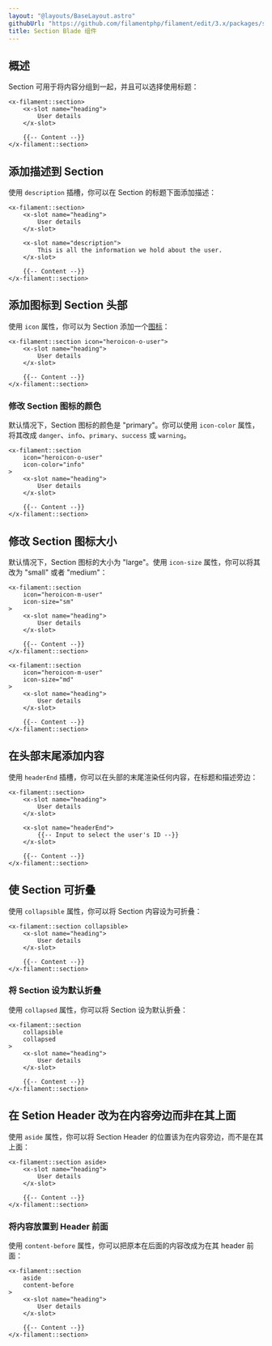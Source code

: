 ```yaml
---
layout: "@layouts/BaseLayout.astro"
githubUrl: "https://github.com/filamentphp/filament/edit/3.x/packages/support/docs/09-blade-components/02-section.md"
title: Section Blade 组件
---
```


## 概述

Section 可用于将内容分组到一起，并且可以选择使用标题：

```blade
<x-filament::section>
    <x-slot name="heading">
        User details
    </x-slot>

    {{-- Content --}}
</x-filament::section>
```

## 添加描述到 Section

使用 `description` 插槽，你可以在 Section 的标题下面添加描述：

```blade
<x-filament::section>
    <x-slot name="heading">
        User details
    </x-slot>

    <x-slot name="description">
        This is all the information we hold about the user.
    </x-slot>

    {{-- Content --}}
</x-filament::section>
```

## 添加图标到 Section 头部

使用 `icon` 属性，你可以为 Section 添加一个[图标](https://blade-ui-kit.com/blade-icons?set=1#search)：

```blade
<x-filament::section icon="heroicon-o-user">
    <x-slot name="heading">
        User details
    </x-slot>

    {{-- Content --}}
</x-filament::section>
```

### 修改 Section 图标的颜色

默认情况下，Section 图标的颜色是 "primary"。你可以使用 `icon-color` 属性，将其改成 `danger`、`info`、`primary`、`success` 或 `warning`。

```blade
<x-filament::section
    icon="heroicon-o-user"
    icon-color="info"
>
    <x-slot name="heading">
        User details
    </x-slot>

    {{-- Content --}}
</x-filament::section>
```

## 修改 Section 图标大小

默认情况下，Section 图标的大小为 "large"。使用 `icon-size` 属性，你可以将其改为 "small" 或者 "medium"：

```blade
<x-filament::section
    icon="heroicon-m-user"
    icon-size="sm"
>
    <x-slot name="heading">
        User details
    </x-slot>

    {{-- Content --}}
</x-filament::section>

<x-filament::section
    icon="heroicon-m-user"
    icon-size="md"
>
    <x-slot name="heading">
        User details
    </x-slot>

    {{-- Content --}}
</x-filament::section>
```

## 在头部末尾添加内容

使用 `headerEnd` 插槽，你可以在头部的末尾渲染任何内容，在标题和描述旁边：

```blade
<x-filament::section>
    <x-slot name="heading">
        User details
    </x-slot>

    <x-slot name="headerEnd">
        {{-- Input to select the user's ID --}}
    </x-slot>

    {{-- Content --}}
</x-filament::section>
```

## 使 Section 可折叠

使用 `collapsible` 属性，你可以将 Section 内容设为可折叠：

```blade
<x-filament::section collapsible>
    <x-slot name="heading">
        User details
    </x-slot>

    {{-- Content --}}
</x-filament::section>
```

### 将 Section 设为默认折叠

使用 `collapsed` 属性，你可以将 Section 设为默认折叠：

```blade
<x-filament::section
    collapsible
    collapsed
>
    <x-slot name="heading">
        User details
    </x-slot>

    {{-- Content --}}
</x-filament::section>
```

## 在 Setion Header 改为在内容旁边而非在其上面

使用 `aside` 属性，你可以将 Section Header 的位置该为在内容旁边，而不是在其上面：

```blade
<x-filament::section aside>
    <x-slot name="heading">
        User details
    </x-slot>

    {{-- Content --}}
</x-filament::section>
```

### 将内容放置到 Header 前面

使用 `content-before` 属性，你可以把原本在后面的内容改成为在其 header 前面：

```blade
<x-filament::section
    aside
    content-before
>
    <x-slot name="heading">
        User details
    </x-slot>

    {{-- Content --}}
</x-filament::section>
```
